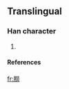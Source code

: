 ==Translingual==
===Han character===
{{Han char|rn=74|rad=月|as=12|sn=16|four=|canj=月火火尸 (BFFS)}}
# {{defn|Han|sort=月12}}
====References====
{{Han ref|kx=0506.341|hdz=32114.031|uh=6725|ud=26405}}

[[fr:朥]]